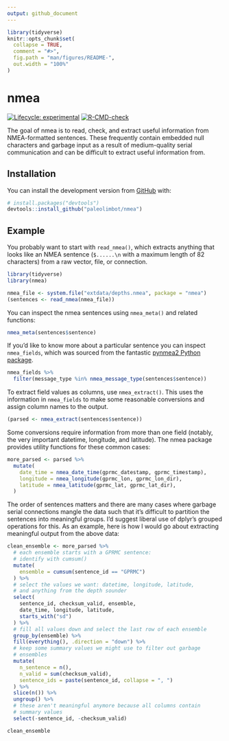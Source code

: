 ```yaml
---
output: github_document
---
```


<!-- README.md is generated from README.Rmd. Please edit that file -->

```r
library(tidyverse)
knitr::opts_chunk$set(
  collapse = TRUE,
  comment = "#>",
  fig.path = "man/figures/README-",
  out.width = "100%"
)
```

# nmea

<!-- badges: start -->
[![Lifecycle: experimental](https://img.shields.io/badge/lifecycle-experimental-orange.svg)](https://lifecycle.r-lib.org/articles/stages.html#experimental)
[![R-CMD-check](https://github.com/paleolimbot/nmea/workflows/R-CMD-check/badge.svg)](https://github.com/paleolimbot/nmea/actions)
<!-- badges: end -->

The goal of nmea is to read, check, and extract useful information from NMEA-formatted sentences. These frequently contain embedded null characters and garbage input as a result of medium-quality serial communication and can be difficult to extract useful information from.

## Installation

You can install the development version from [GitHub](https://github.com/) with:

``` r
# install.packages("devtools")
devtools::install_github("paleolimbot/nmea")
```
## Example

You probably want to start with `read_nmea()`, which extracts anything that looks like an NMEA sentence (`$......\n` with a maximum length of 82 characters) from a raw vector, file, or connection.

```r
library(tidyverse)
library(nmea)

nmea_file <- system.file("extdata/depths.nmea", package = "nmea")
(sentences <- read_nmea(nmea_file))
```

You can inspect the nmea sentences using `nmea_meta()` and related functions:

```r
nmea_meta(sentences$sentence)
```

If you'd like to know more about a particular sentence you can inspect `nmea_fields`, which was sourced from the fantastic [pynmea2 Python package](https://github.com/Knio/pynmea2).

```r
nmea_fields %>% 
  filter(message_type %in% nmea_message_type(sentences$sentence))
```

To extract field values as columns, use `nmea_extract()`. This uses the information in `nmea_fields` to make some reasonable conversions and assign column names to the output.

```r
(parsed <- nmea_extract(sentences$sentence))
```

Some conversions require information from more than one field (notably, the very important datetime, longitude, and latitude). The nmea package provides utility functions for these common cases:

```r
more_parsed <- parsed %>% 
  mutate(
    date_time = nmea_date_time(gprmc_datestamp, gprmc_timestamp),
    longitude = nmea_longitude(gprmc_lon, gprmc_lon_dir),
    latitude = nmea_latitude(gprmc_lat, gprmc_lat_dir),
  )
```

The order of sentences matters and there are many cases where garbage serial connections mangle the data such that it's difficult to partition the sentences into meaningful groups. I'd suggest liberal use of dplyr's grouped operations for this. As an example, here is how I would go about extracting meaningful output from the above data:

```r
clean_ensemble <- more_parsed %>% 
  # each ensemble starts with a GPRMC sentence:
  # identify with cumsum()
  mutate(
    ensemble = cumsum(sentence_id == "GPRMC")
  ) %>% 
  # select the values we want: datetime, longitude, latitude,
  # and anything from the depth sounder
  select(
    sentence_id, checksum_valid, ensemble, 
    date_time, longitude, latitude,
    starts_with("sd")
  ) %>% 
  # fill all values down and select the last row of each ensemble
  group_by(ensemble) %>% 
  fill(everything(), .direction = "down") %>%
  # keep some summary values we might use to filter out garbage
  # ensembles
  mutate(
    n_sentence = n(),
    n_valid = sum(checksum_valid),
    sentence_ids = paste(sentence_id, collapse = ", ")
  ) %>% 
  slice(n()) %>% 
  ungroup() %>% 
  # these aren't meaningful anymore because all columns contain
  # summary values
  select(-sentence_id, -checksum_valid)

clean_ensemble
```

